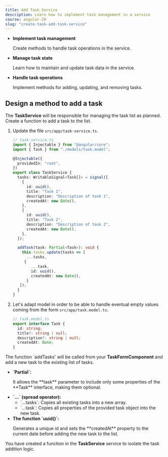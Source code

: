 ```yaml
---
title: Add Task Service
description: Learn how to implement task management in a service
course: angular-20
slug: "create-task-add-task-service"
---
```



<NotificationCard state="objective" title="Chapter Objectives">
  <ul className="list-disc pl-4 space-y-2">
    <li>
      <strong>Implement task management</strong>
      <p>Create methods to handle task operations in the service.</p>
    </li>
    <li>
      <strong>Manage task state</strong>
      <p>Learn how to maintain and update task data in the service.</p>
    </li>
    <li>
      <strong>Handle task operations</strong>
      <p>Implement methods for adding, updating, and removing tasks.</p>
    </li>
  </ul>
</NotificationCard>

## Design a method to add a task

The **TaskService** will be responsible for managing the task list as planned.
Create a function to add a task to the list.

<Steps>

1. Update the file `src/app/task-service.ts`.

   ```typescript ins={"Add the addTask function": 23-33}
   // task-service.ts
   import { Injectable } from "@angular/core";
   import { Task } from "./models/task.model";

   @Injectable({
     providedIn: "root",
   })
   export class TaskService {
     tasks: WritableSignal<Task[]> = signal([
       {
         id: uuid(),
         title: "Task 1",
         description: "Description of task 1",
         createdAt: new Date(),
       },
       {
         id: uuid(),
         title: "Task 2",
         description: "Description of task 2",
         createdAt: new Date(),
       },
     ]);

     addTask(task: Partial<Task>): void {
       this.tasks.update(tasks => [
         ...tasks,
        {
           ...task,
           id: uuid(),
           createdAt: new Date(),
         }
      ]);
     }
   }
   ```
  2. Let's adapt model in order to be able to handle eventual empty values coming from the form `src/app/task.model.ts`.
     ```typescript ins="?" ins=" | null"
     // task.model.ts
     export interface Task {
       id: string;
       title?: string | null;
       description?: string | null;
       createdAt: Date;
     }
     ```

</Steps>

The function `addTasks' will be called from your **TaskFormComponent** and add a new task to the existing list of tasks.

<NotificationCard state="info" title="Code Details">
  <ul className="list-disc pl-4 space-y-2">
    <li>
      <strong>`Partial<Task>`:</strong>
      <p>It allows the **task** parameter to include only some properties of the **Task** interface, making them optional.</p>
    </li>
    <li>
      <strong>`...` (spread operator):</strong>
      <ul>
        <li>`...tasks`: Copies all existing tasks into a new array.</li>
        <li>`...task`: Copies all properties of the provided task object into the new task.</li>
      </ul>
    </li>
    <li>
      <strong>The function `uuid()`:</strong>
      <p>
        Generates a unique id and sets the **createdAt** property to the current date before adding the new task to the list.
      </p>
    </li>
  </ul>
</NotificationCard>

<NotificationCard state="success" title="What you've learned">
  You have created a function in the <strong>TaskService</strong> service to
  isolate the task addition logic.
</NotificationCard>
